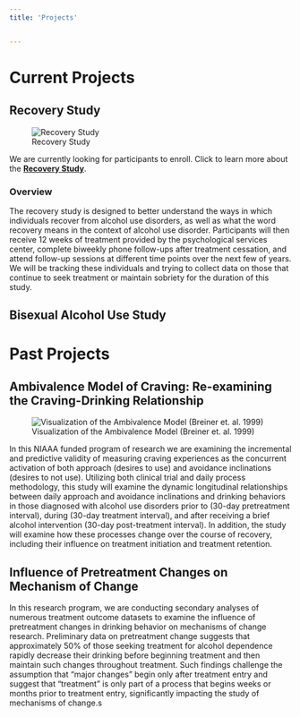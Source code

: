 ```yaml
---
title: 'Projects'


---
```

# Current Projects



## Recovery Study
![Recovery Study](recoverystudylogo.jpg)

::: {.callout-note}
We are currently looking for participants to enroll.
Click to learn more about the [**Recovery Study**](https://artlabusf.github.io/RecoveryStudy).
:::

### Overview

The recovery study is designed to better understand the ways in which individuals recover from alcohol use disorders, as well as what the word recovery means in the context of alcohol use disorder. Participants will then receive 12 weeks of treatment provided by the psychological services center, complete biweekly phone follow-ups after treatment cessation, and attend follow-up sessions at different time points over the next few of years. We will be tracking these individuals and trying to collect data on those that continue to seek treatment or maintain sobriety for the duration of this study.

## Bisexual Alcohol Use Study


# Past Projects

## Ambivalence Model of Craving: Re-examining the Craving-Drinking Relationship 

![Visualization of the Ambivalence Model (Breiner et. al. 1999)](The-Ambivalence-Model-of-Alcohol-Craving-Dashed-arrows-represent-paths-that-promote_W640.jpg)

In this NIAAA funded program of research we are examining the incremental and predictive validity of measuring craving experiences as the concurrent activation of both approach (desires to use) and avoidance inclinations (desires to not use).  Utilizing both clinical trial and daily process methodology, this study will examine the dynamic longitudinal relationships between daily approach and avoidance inclinations and drinking behaviors in those diagnosed with alcohol use disorders prior to (30-day pretreatment interval), during (30-day treatment interval), and after receiving a brief alcohol intervention (30-day post-treatment interval). In addition, the study will examine how these processes change over the course of recovery, including their influence on treatment initiation and treatment retention. 

## Influence of Pretreatment Changes on Mechanism of Change

In this research program, we are conducting secondary analyses of numerous treatment outcome datasets to examine the influence of pretreatment changes in drinking behavior on mechanisms of change research. Preliminary data on pretreatment change suggests that approximately 50% of those seeking treatment for alcohol dependence rapidly decrease their drinking before beginning treatment and then maintain such changes throughout treatment. Such findings challenge the assumption that “major changes” begin only after treatment entry and suggest that “treatment” is only part of a process that begins weeks or months prior to treatment entry, significantly impacting the study of mechanisms of change.s



